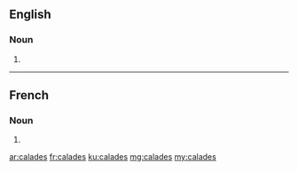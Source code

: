 ==English==

===Noun===
{{head|en|plural}}

# {{plural of|calade|lang=en|nocat=1}}

----

==French==

===Noun===
{{head|fr|plural}}

# {{plural of|calade|lang=fr|nocat=1}}

[[ar:calades]]
[[fr:calades]]
[[ku:calades]]
[[mg:calades]]
[[my:calades]]